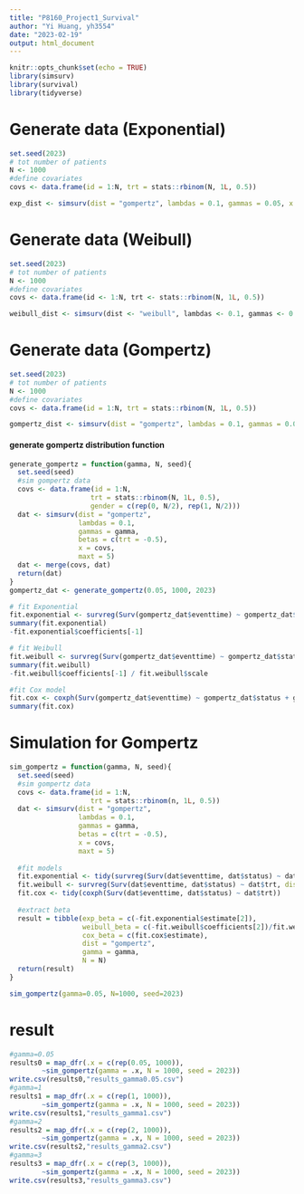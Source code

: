 ```yaml
---
title: "P8160_Project1_Survival"
author: "Yi Huang, yh3554"
date: "2023-02-19"
output: html_document
---
```


```r
knitr::opts_chunk$set(echo = TRUE)
library(simsurv)
library(survival)
library(tidyverse)
```


# Generate data (Exponential)

```r
set.seed(2023)
# tot number of patients
N <- 1000
#define covariates
covs <- data.frame(id = 1:N, trt = stats::rbinom(N, 1L, 0.5))

exp_dist <- simsurv(dist = "gompertz", lambdas = 0.1, gammas = 0.05, x = covs, betas = c(trt = -0.5), maxt = 5)

```

# Generate data (Weibull)

```r
set.seed(2023)
# tot number of patients
N <- 1000
#define covariates
covs <- data.frame(id <- 1:N, trt <- stats::rbinom(N, 1L, 0.5))

weibull_dist <- simsurv(dist <- "weibull", lambdas <- 0.1, gammas <- 0.05, x <- covs, betas <- c(trt <- -0.5), maxt <- 5)
```

# Generate data (Gompertz)

```r
set.seed(2023)
# tot number of patients
N <- 1000
#define covariates
covs <- data.frame(id = 1:N, trt = stats::rbinom(N, 1L, 0.5))

gompertz_dist <- simsurv(dist = "gompertz", lambdas = 0.1, gammas = 0.05, x = covs, betas = c(trt = -0.5), maxt = 5)


```

#### generate gompertz distribution function
```r
generate_gompertz = function(gamma, N, seed){
  set.seed(seed)
  #sim gompertz data
  covs <- data.frame(id = 1:N,
                    trt = stats::rbinom(N, 1L, 0.5),
                    gender = c(rep(0, N/2), rep(1, N/2)))
  dat <- simsurv(dist = "gompertz",
                 lambdas = 0.1, 
                 gammas = gamma, 
                 betas = c(trt = -0.5), 
                 x = covs, 
                 maxt = 5)
  dat <- merge(covs, dat)
  return(dat)
}
gompertz_dat <- generate_gompertz(0.05, 1000, 2023)

# fit Exponential
fit.exponential <- survreg(Surv(gompertz_dat$eventtime) ~ gompertz_dat$status + gompertz_dat$gender, data = gompertz_dat, dist = "exponential") 
summary(fit.exponential)
-fit.exponential$coefficients[-1]

# fit Weibull
fit.weibull <- survreg(Surv(gompertz_dat$eventtime) ~ gompertz_dat$status + gompertz_dat$gender, data = gompertz_dat, dist = "weibull") 
summary(fit.weibull)
-fit.weibull$coefficients[-1] / fit.weibull$scale

#fit Cox model
fit.cox <- coxph(Surv(gompertz_dat$eventtime) ~ gompertz_dat$status + gompertz_dat$gender, data = gompertz_dat) 
summary(fit.cox)


```



# Simulation for Gompertz

```r
sim_gompertz = function(gamma, N, seed){
  set.seed(seed)
  #sim gompertz data
  covs <- data.frame(id = 1:N,
                    trt = stats::rbinom(n, 1L, 0.5))
  dat <- simsurv(dist = "gompertz",
                 lambdas = 0.1, 
                 gammas = gamma, 
                 betas = c(trt = -0.5), 
                 x = covs, 
                 maxt = 5)
  
  #fit models
  fit.exponential <- tidy(survreg(Surv(dat$eventtime, dat$status) ~ dat$trt, dist = "exponential"))
  fit.weibull <- survreg(Surv(dat$eventtime, dat$status) ~ dat$trt, dist = "weibull")
  fit.cox <- tidy(coxph(Surv(dat$eventtime, dat$status) ~ dat$trt))
  
  #extract beta
  result = tibble(exp_beta = c(-fit.exponential$estimate[2]), 
                  weibull_beta = c(-fit.weibull$coefficients[2])/fit.weibull$scale,
                  cox_beta = c(fit.cox$estimate), 
                  dist = "gompertz",
                  gamma = gamma, 
                  N = N)
  return(result)
}

sim_gompertz(gamma=0.05, N=1000, seed=2023)
```

# result
```r
#gamma=0.05
results0 = map_dfr(.x = c(rep(0.05, 1000)), 
        ~sim_gompertz(gamma = .x, N = 1000, seed = 2023))
write.csv(results0,"results_gamma0.05.csv")
#gamma=1
results1 = map_dfr(.x = c(rep(1, 1000)), 
        ~sim_gompertz(gamma = .x, N = 1000, seed = 2023))
write.csv(results1,"results_gamma1.csv")
#gamma=2
results2 = map_dfr(.x = c(rep(2, 1000)), 
        ~sim_gompertz(gamma = .x, N = 1000, seed = 2023))
write.csv(results2,"results_gamma2.csv")
#gamma=3
results3 = map_dfr(.x = c(rep(3, 1000)), 
        ~sim_gompertz(gamma = .x, N = 1000, seed = 2023))
write.csv(results3,"results_gamma3.csv")
```




